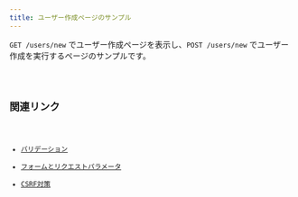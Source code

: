 ```yaml
---
title: ユーザー作成ページのサンプル
---
```



`GET /users/new` でユーザー作成ページを表示し、`POST /users/new` でユーザー作成を実行するページのサンプルです。

<Code code={sampleCode} lang="astro" title="src/pages/users/new.astro" />

## 関連リンク

- [バリデーション](../guides/validation)
- [フォームとリクエストパラメータ](../guides/form_and_parameters)
- [CSRF対策](../guides/csrf_protection)
